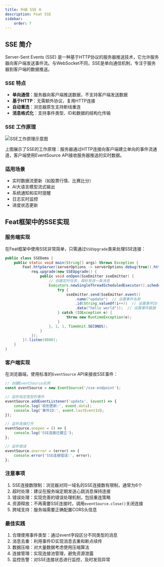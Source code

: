 ```yaml
---
title: 升级 SSE 🌐
description: Feat SSE
sidebar:
    order: 7
---
```



<CheckAuthorize/>

## SSE 简介

Server-Sent Events (SSE) 是一种基于HTTP协议的服务器推送技术，它允许服务器向客户端发送事件流。与WebSocket不同，SSE是单向通信机制，专注于服务器到客户端的数据推送。

### SSE 特点

- **单向通信**：服务器向客户端推送数据，不支持客户端发送数据
- **基于HTTP**：无需额外协议，复用HTTP连接
- **自动重连**：浏览器原生支持断线重连
- **消息格式化**：支持事件类型、ID和数据的结构化传输

### SSE 工作原理

![SSE工作原理示意图](./img/sse_principle.svg)

上图展示了SSE的工作原理：服务器通过HTTP连接向客户端建立单向的事件流通道，客户端使用EventSource API接收服务器推送的实时数据。

### 适用场景

- 实时数据流更新（如股票行情、比赛比分）
- AI大语言模型流式输出
- 系统通知和实时提醒
- 日志实时监控
- 进度状态更新

## Feat框架中的SSE实现

### 服务端实现

在Feat框架中使用SSE非常简单，只需通过`SSEUpgrade`类来处理SSE连接：

```java
public class SSEDemo {
    public static void main(String[] args) throws Exception {
        Feat.httpServer(serverOptions -> serverOptions.debug(true)).httpHandler(req -> {
            req.upgrade(new SSEUpgrade() {
                public void onOpen(SseEmitter sseEmitter) {
                    // 创建定时任务，每秒发送一条消息
                    Executors.newSingleThreadScheduledExecutor().scheduleAtFixedRate(() -> {
                        try {
                            sseEmitter.send(SseEmitter.event()
                                .name("update")  // 设置事件名称
                                .id(String.valueOf(i++))  // 设置事件ID
                                .data("hello world"));  // 设置事件数据
                        } catch (IOException e) {
                            throw new RuntimeException(e);
                        }
                    }, 1, 1, TimeUnit.SECONDS);
                }
            });
        }).listen(8080);
    }
}
```

### 客户端实现

在浏览器端，使用标准的`EventSource` API来接收SSE事件：

```javascript
// 创建EventSource实例
const eventSource = new EventSource('/sse-endpoint');

// 监听指定类型的事件
eventSource.addEventListener('update', (event) => {
    console.log('收到更新:', event.data);
    console.log('事件ID:', event.lastEventId);
});

// 监听连接打开
eventSource.onopen = () => {
    console.log('SSE连接已建立');
};

// 监听错误
eventSource.onerror = (error) => {
    console.error('SSE连接错误:', error);
};
```

### 注意事项

1. SSE连接数限制：浏览器对同一域名的SSE连接数有限制，通常为6个
2. 超时处理：建议在服务端定期发送心跳消息保持连接
3. 错误处理：实现完善的错误处理机制，包括重连策略
4. 资源释放：不再需要SSE连接时，调用`eventSource.close()`关闭连接
5. 跨域支持：服务端需要正确配置CORS头信息

### 最佳实践

1. 合理使用事件类型：通过event字段区分不同类型的消息
2. 消息去重：利用事件ID实现消息去重和断点续传
3. 数据压缩：对大量数据考虑使用压缩算法
4. 连接管理：实现连接池管理，避免资源泄露
5. 监控告警：对SSE连接状态进行监控，及时发现异常

